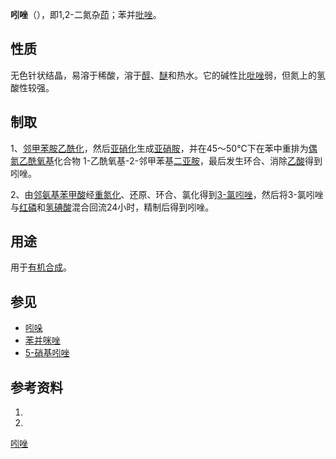 {{Chembox
| NameEn = Indazole
| ImageFile = Indazol.svg
| ImageSize = 120px
| IUPACName = 1''H''-indazole
| OtherNames = 1,2-二氮杂茚
| Section1 = {{Chembox Identifiers
| CASNo = 271-44-3
| CASNo_Ref = {{cascite|correct|CAS}}
| PubChem  =  9221
| SMILES  =  C1=CC=C2C(=C1)C=NN2
| ChemSpiderID_Ref = {{chemspidercite|correct|chemspider}}
| ChemSpiderID = 8866
| InChI = 1/C7H6N2/c1-2-4-7-6(3-1)5-8-9-7/h1-5H,(H,8,9)
| InChIKey = BAXOFTOLAUCFNW-UHFFFAOYAQ
| ChEMBL_Ref = {{ebicite|correct|EBI}}
| ChEMBL = 86795
| StdInChI_Ref = {{stdinchicite|correct|chemspider}}
| StdInChI = 1S/C7H6N2/c1-2-4-7-6(3-1)5-8-9-7/h1-5H,(H,8,9)
| StdInChIKey_Ref = {{stdinchicite|correct|chemspider}}
| StdInChIKey = BAXOFTOLAUCFNW-UHFFFAOYSA-N
| ChEBI_Ref = {{ebicite|correct|EBI}}
| ChEBI = 36670
| SMILES2 = n2cc1ccccc1n2
}}
| Section2 = {{Chembox Properties
| Formula = C<sub>7</sub>H<sub>6</sub>N<sub>2</sub>
| MolarMass = 118.14
| Appearance =
| Density =
| MeltingPt = 147-149 °C
| BoilingPt = 270 °C
| Solubility =
| pKa = 13.86 (酸性)<br />1.25 (碱性)
 }}
| Section3 = {{Chembox Hazards
| MainHazards =
| FlashPt =
| Autoignition =
 }}
}}

'''吲唑'''（{{lang-en|Indazole}}），即1,2-二氮杂[[茚|茚]]；苯并[[吡唑|吡唑]]。

== 性质 ==

无色针状结晶，易溶于稀酸，溶于[[醇|醇]]、[[醚|醚]]和热水。它的碱性比[[吡唑|吡唑]]弱，但氮上的氢酸性较强。

== 制取 ==

1、[[邻甲苯胺|邻甲苯胺]][[乙酰化|乙酰化]]，然后[[亚硝化|亚硝化]]生成[[亚硝胺|亚硝胺]]，并在45～50°C下在苯中重排为[[偶氮|偶氮]][[乙酰氧基|乙酰氧基]]化合物 1-乙酰氧基-2-邻甲苯基[[二亚胺|二亚胺]]，最后发生环合、消除[[乙酸|乙酸]]得到吲唑。

2、由[[邻氨基苯甲酸|邻氨基苯甲酸]]经[[重氮化|重氮化]]、还原、环合、氯化得到[[3-氯吲唑|3-氯吲唑]]，然后将3-氯吲唑与[[红磷|红磷]]和[[氢碘酸|氢碘酸]]混合回流24小时，精制后得到吲唑。

== 用途 ==

用于[[有机合成|有机合成]]。

== 参见 ==

* [[吲哚|吲哚]]
* [[苯并咪唑|苯并咪唑]]
* [[5-硝基吲唑|5-硝基吲唑]]

== 参考资料 ==

# {{cite web|url=http://www.chemyq.com/xz/xz12/116631boadq.htm|title=吲唑；1,2-二氮杂茚|publisher=化工引擎|accessdate=2009-09-19|archive-date=2019-04-03|archive-url=https://web.archive.org/web/20190403104439/http://www.chemyq.com/xz/xz12/116631boadq.htm|dead-url=no}}
# {{cite book|pages=151–152|title=杂环化学——结构、反应、合成与应用（''The Chemistry of Heterocycles: Structures, Reactions, Synthesis and Applications''）|author=T. Eicher, S. Hauptmann 著，李润涛、葛泽梅、王欣 译|edition=第二版|publisher=化学工业出版社|location=北京|isbn=7-5025-7960-5|date=2005年11月}}

{{环状化合物}}

[[Category:吲唑|]]